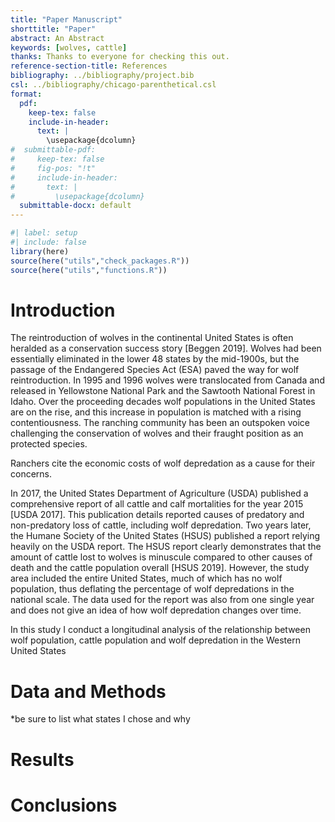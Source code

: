 ```yaml
---
title: "Paper Manuscript"
shorttitle: "Paper"
abstract: An Abstract
keywords: [wolves, cattle]
thanks: Thanks to everyone for checking this out.
reference-section-title: References
bibliography: ../bibliography/project.bib
csl: ../bibliography/chicago-parenthetical.csl
format:
  pdf:
    keep-tex: false
    include-in-header: 
      text: |
        \usepackage{dcolumn}
#  submittable-pdf:
#     keep-tex: false
#     fig-pos: "!t"
#     include-in-header: 
#       text: |
#         \usepackage{dcolumn}
  submittable-docx: default
---
```


```r
#| label: setup
#| include: false
library(here)
source(here("utils","check_packages.R"))
source(here("utils","functions.R"))
```

# Introduction

The reintroduction of wolves in the continental United States is often heralded as a conservation success story [Beggen 2019]. Wolves had been essentially eliminated in the lower 48 states by the mid-1900s, but the passage of the Endangered Species Act (ESA) paved the way for wolf reintroduction. In 1995 and 1996 wolves were translocated from Canada and released in Yellowstone National Park and the Sawtooth National Forest in Idaho. Over the proceeding decades wolf populations in the United States are on the rise, and this increase in population is matched with a rising contentiousness. The ranching community has been an outspoken voice challenging the conservation of wolves and their fraught position as an protected species. 

Ranchers cite the economic costs of wolf depredation as a cause for their concerns. 

In 2017, the United States Department of Agriculture (USDA) published a comprehensive report of all cattle and calf mortalities for the year 2015 [USDA 2017]. This publication details reported causes of predatory and non-predatory loss of cattle, including wolf depredation. Two years later, the Humane Society of the United States (HSUS) published a report relying heavily on the USDA report. The HSUS report clearly demonstrates that the amount of cattle lost to wolves is minuscule compared to other causes of death and the cattle population overall [HSUS 2019].
However, the study area included the entire United States, much of which has no wolf population, thus deflating the percentage of wolf depredations in the national scale. The data used for the report was also from one single year and does not give an idea of how wolf depredation changes over time. 

In this study I conduct a longitudinal analysis of the relationship between wolf population, cattle population and wolf depredation in the Western United States




# Data and Methods

*be sure to list what states I chose and why

# Results

# Conclusions
